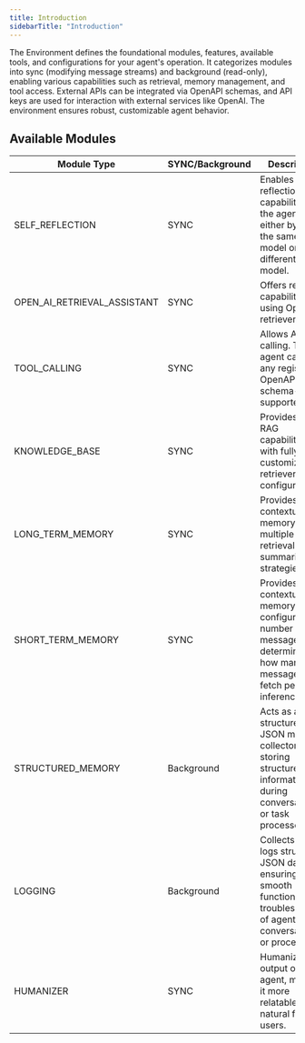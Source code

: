 ```yaml
---
title: Introduction
sidebarTitle: "Introduction"
---
```


The Environment defines the foundational modules, features, available tools, and configurations for your agent's operation. It categorizes modules into sync (modifying message streams) and background (read-only), enabling various capabilities such as retrieval, memory management, and tool access. External APIs can be integrated via OpenAPI schemas, and API keys are used for interaction with external services like OpenAI. The environment ensures robust, customizable agent behavior.

## Available Modules
| Module Type           | SYNC/Background | Description |
|-----------------------|------------------|-------------|
| SELF_REFLECTION       | SYNC             | Enables self-reflection capabilities for the agent, either by using the same model or a different model. |
| OPEN_AI_RETRIEVAL_ASSISTANT | SYNC      | Offers retrieval capabilities using OpenAI's retriever. |
| TOOL_CALLING          | SYNC             | Allows API tool calling. The agent can call any registered OpenAPI schema-supported API. |
| KNOWLEDGE_BASE        | SYNC             | Provides Lyzr RAG capabilities with fully customizable retriever configurations. |
| LONG_TERM_MEMORY      | SYNC             | Provides long contextual memory using multiple retrieval and summarization strategies. |
| SHORT_TERM_MEMORY     | SYNC             | Provides short contextual memory for a configurable number of messages (n), determining how many messages to fetch per inference. |
| STRUCTURED_MEMORY     | Background       | Acts as a structured JSON memory collector, storing structured information during conversations or task processes. |
| LOGGING               | Background       | Collects and logs structured JSON data, ensuring the smooth functioning and troubleshooting of agent conversations or processes. |
| HUMANIZER             | SYNC             | Humanizes the output of the agent, making it more relatable and natural for users. |